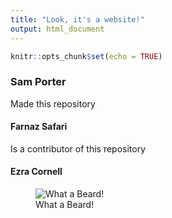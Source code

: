 ```yaml
---
title: "Look, it's a website!"
output: html_document
---
```


```r
knitr::opts_chunk$set(echo = TRUE)
```

### Sam Porter
Made this repository

#### Farnaz Safari
Is a contributor of this repository

#### Ezra Cornell
![What a Beard!](https://encrypted-tbn0.gstatic.com/images?q=tbn%3AANd9GcTFwEvj3l-sAcH1ILXZbdqmIgy0GQ0zutTtvQ&usqp=CAU)

